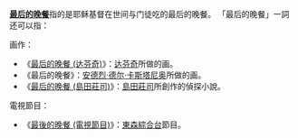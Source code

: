 '''[[最后的晚餐|最后的晚餐]]'''指的是耶稣基督在世间与门徒吃的最后的晚餐。
「最后的晚餐」一詞还可以指：
;画作：
*《[[最后的晚餐_(达芬奇)|最后的晚餐 (达芬奇)]]》：[[达芬奇|达芬奇]]所做的画。
*《最后的晚餐》：[[安德烈·德尔·卡斯塔尼奥|安德烈·德尔·卡斯塔尼奥]]所做的画。
*《[[最后的晚餐_(島田莊司)|最后的晚餐 (島田莊司)]]》：[[島田莊司|島田莊司]]所創作的偵探小說。
;電視節目：
*《[[最後的晚餐_(電視節目)|最後的晚餐 (電視節目)]]》：[[東森綜合台|東森綜合台]]節目。
{{disambig|Cat=五字作品消歧義}}
